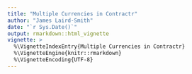 ```yaml
---
title: "Multiple Currencies in Contractr"
author: "James Laird-Smith"
date: "`r Sys.Date()`"
output: rmarkdown::html_vignette
vignette: >
  %\VignetteIndexEntry{Multiple Currencies in Contractr}
  %\VignetteEngine{knitr::rmarkdown}
  %\VignetteEncoding{UTF-8}
---
```

